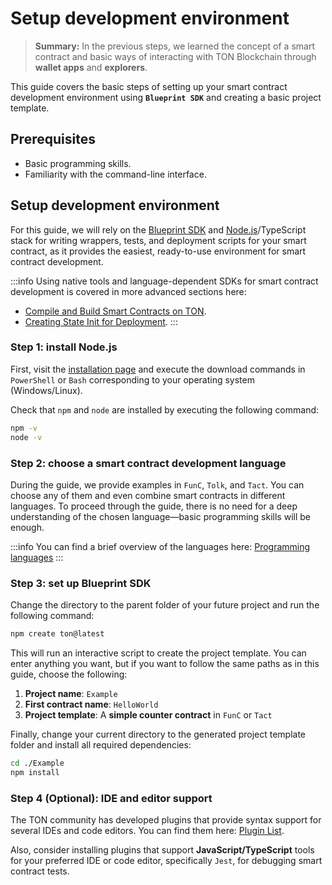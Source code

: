 # Setup development environment

> **Summary:** In the previous steps, we learned the concept of a smart contract and basic ways of interacting with TON Blockchain through **wallet apps** and **explorers**.

This guide covers the basic steps of setting up your smart contract development environment using **`Blueprint SDK`** and creating a basic project template.

## Prerequisites

- Basic programming skills.
- Familiarity with the command-line interface.

## Setup development environment

For this guide, we will rely on the [Blueprint SDK](https://github.com/ton-org/blueprint/) and [Node.js](https://nodejs.org/en)/TypeScript stack for writing wrappers, tests, and deployment scripts for your smart contract, as it provides the easiest, ready-to-use environment for smart contract development.

:::info
Using native tools and language-dependent SDKs for smart contract development is covered in more advanced sections here:
- [Compile and Build Smart Contracts on TON](/v3/documentation/archive/compile#ton-compiler/).
- [Creating State Init for Deployment](/v3/guidelines/smart-contracts/howto/wallet#creating-the-state-init-for-deployment/).
:::

### Step 1: install Node.js

First, visit the [installation page](https://nodejs.org/en/download) and execute the download commands in `PowerShell` or `Bash` corresponding to your operating system (Windows/Linux).

Check that `npm` and `node` are installed by executing the following command:

```bash
npm -v
node -v
```

### Step 2: choose a smart contract development language

During the guide, we provide examples in `FunC`, `Tolk`, and `Tact`. You can choose any of them and even combine smart contracts in different languages. To proceed through the guide, there is no need for a deep understanding of the chosen language—basic programming skills will be enough.

:::info
You can find a brief overview of the languages here: [Programming languages](/v3/documentation/smart-contracts/overview#programming-languages/)
:::

### Step 3: set up Blueprint SDK

Change the directory to the parent folder of your future project and run the following command:

```bash
npm create ton@latest
```

This will run an interactive script to create the project template. You can enter anything you want, but if you want to follow the same paths as in this guide, choose the following:

1. **Project name**: `Example`  
2. **First contract name**: `HelloWorld`  
3. **Project template**: A **simple counter contract** in `FunC` or `Tact`  

Finally, change your current directory to the generated project template folder and install all required dependencies:

```bash
cd ./Example
npm install
```

### Step 4 (Optional): IDE and editor support

The TON community has developed plugins that provide syntax support for several IDEs and code editors. You can find them here: [Plugin List](https://docs.ton.org/v3/documentation/smart-contracts/getting-started/ide-plugins/).

Also, consider installing plugins that support **JavaScript/TypeScript** tools for your preferred IDE or code editor, specifically `Jest`, for debugging smart contract tests.
